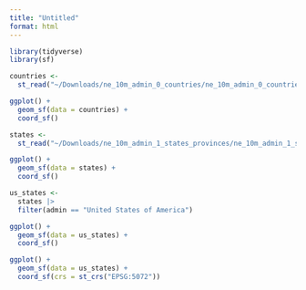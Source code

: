 ```yaml
---
title: "Untitled"
format: html
---
```



```r
library(tidyverse)
library(sf)
```

```r
countries <-
  st_read("~/Downloads/ne_10m_admin_0_countries/ne_10m_admin_0_countries.shp")
```

```r
ggplot() +
  geom_sf(data = countries) +
  coord_sf()
```


```r
states <-
  st_read("~/Downloads/ne_10m_admin_1_states_provinces/ne_10m_admin_1_states_provinces.shp")
```


```r
ggplot() +
  geom_sf(data = states) +
  coord_sf()
```

```r
us_states <- 
  states |>
  filter(admin == "United States of America")
```


```r
ggplot() +
  geom_sf(data = us_states) +
  coord_sf() 
```




```r
ggplot() +
  geom_sf(data = us_states) +
  coord_sf(crs = st_crs("EPSG:5072")) 
```



